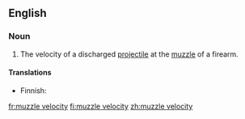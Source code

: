 ==English==

===Noun===
{{en-noun|head=[[muzzle]] [[velocity]]|pl=muzzle velocities}}

# {{context|firearms}} The velocity of a discharged [[projectile]] at the [[muzzle]] of a firearm.

====Translations====
{{trans-top|velocity of projectile}}
* Finnish: {{t-|fi|lähtönopeus}}
{{trans-mid}}
{{trans-bottom}}

[[fr:muzzle velocity]]
[[fi:muzzle velocity]]
[[zh:muzzle velocity]]